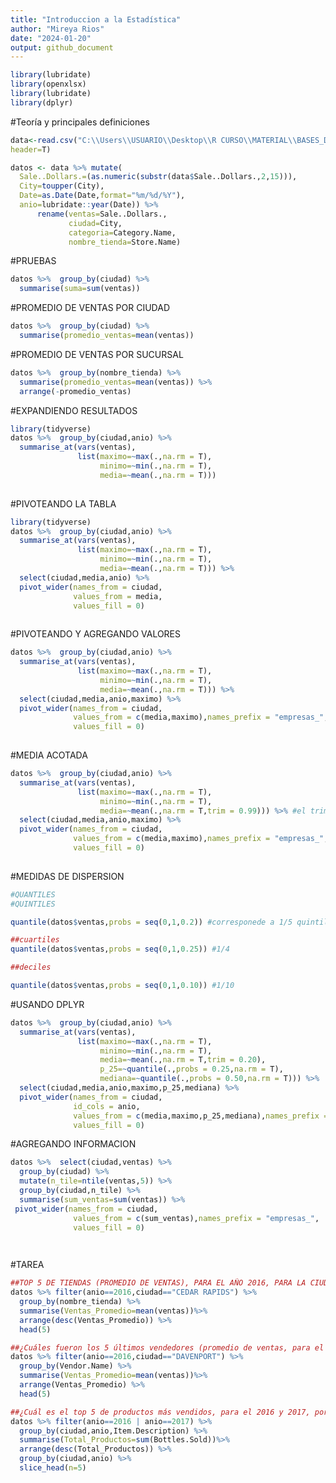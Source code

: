 ---
title: "Introduccion a la Estadística"
author: "Mireya Rios"
date: "2024-01-20"
output: github_document
---
```{r}
library(lubridate)
library(openxlsx)
library(lubridate)
library(dplyr)
```


#Teoría y principales definiciones
```{r}
data<-read.csv("C:\\Users\\USUARIO\\Desktop\\R CURSO\\MATERIAL\\BASES_DATOS_BASES_ZS2ZD2\\Iowa_Liquor_Sales.csv",stringsAsFactors=F,
header=T)

datos <- data %>% mutate(
  Sale..Dollars.=(as.numeric(substr(data$Sale..Dollars.,2,15))),
  City=toupper(City),
  Date=as.Date(Date,format="%m/%d/%Y"),
  anio=lubridate::year(Date)) %>% 
      rename(ventas=Sale..Dollars.,
             ciudad=City,
             categoria=Category.Name,
             nombre_tienda=Store.Name)

```
#PRUEBAS

```{r}
datos %>%  group_by(ciudad) %>% 
  summarise(suma=sum(ventas))

```

#PROMEDIO DE VENTAS POR CIUDAD

```{r}
datos %>%  group_by(ciudad) %>% 
  summarise(promedio_ventas=mean(ventas))
```
#PROMEDIO DE VENTAS POR SUCURSAL

```{r}
datos %>%  group_by(nombre_tienda) %>% 
  summarise(promedio_ventas=mean(ventas)) %>% 
  arrange(-promedio_ventas)
```

#EXPANDIENDO RESULTADOS


```{r}
library(tidyverse)
datos %>%  group_by(ciudad,anio) %>% 
  summarise_at(vars(ventas),
               list(maximo=~max(.,na.rm = T),
                    minimo=~min(.,na.rm = T),
                    media=~mean(.,na.rm = T)))
  

```


#PIVOTEANDO LA TABLA


```{r}
library(tidyverse)
datos %>%  group_by(ciudad,anio) %>% 
  summarise_at(vars(ventas),
               list(maximo=~max(.,na.rm = T),
                    minimo=~min(.,na.rm = T),
                    media=~mean(.,na.rm = T))) %>% 
  select(ciudad,media,anio) %>% 
  pivot_wider(names_from = ciudad,
              values_from = media,
              values_fill = 0)
  
```
#PIVOTEANDO Y AGREGANDO VALORES


```{r}
datos %>%  group_by(ciudad,anio) %>% 
  summarise_at(vars(ventas),
               list(maximo=~max(.,na.rm = T),
                    minimo=~min(.,na.rm = T),
                    media=~mean(.,na.rm = T))) %>% 
  select(ciudad,media,anio,maximo) %>% 
  pivot_wider(names_from = ciudad,
              values_from = c(media,maximo),names_prefix = "empresas_",
              values_fill = 0)
  
```

#MEDIA ACOTADA


```{r}
datos %>%  group_by(ciudad,anio) %>% 
  summarise_at(vars(ventas),
               list(maximo=~max(.,na.rm = T),
                    minimo=~min(.,na.rm = T),
                    media=~mean(.,na.rm = T,trim = 0.99))) %>% #el trim me acota al 0.90
  select(ciudad,media,anio,maximo) %>% 
  pivot_wider(names_from = ciudad,
              values_from = c(media,maximo),names_prefix = "empresas_",
              values_fill = 0)
  
```
#MEDIDAS DE DISPERSION


```{r}
#QUANTILES
#QUINTILES

quantile(datos$ventas,probs = seq(0,1,0.2)) #corresponede a 1/5 quintiles

##cuartiles 
quantile(datos$ventas,probs = seq(0,1,0.25)) #1/4

##deciles

quantile(datos$ventas,probs = seq(0,1,0.10)) #1/10
```
#USANDO DPLYR
```{r}
datos %>%  group_by(ciudad,anio) %>% 
  summarise_at(vars(ventas),
               list(maximo=~max(.,na.rm = T),
                    minimo=~min(.,na.rm = T),
                    media=~mean(.,na.rm = T,trim = 0.20),
                    p_25=~quantile(.,probs = 0.25,na.rm = T),
                    mediana=~quantile(.,probs = 0.50,na.rm = T))) %>% 
  select(ciudad,media,anio,maximo,p_25,mediana) %>% 
  pivot_wider(names_from = ciudad,
              id_cols = anio,
              values_from = c(media,maximo,p_25,mediana),names_prefix = "empresas_",
              values_fill = 0)

```

#AGREGANDO INFORMACION

```{r}
datos %>%  select(ciudad,ventas) %>%
  group_by(ciudad) %>% 
  mutate(n_tile=ntile(ventas,5)) %>% 
  group_by(ciudad,n_tile) %>% 
  summarise(sum_ventas=sum(ventas)) %>% 
 pivot_wider(names_from = ciudad,
              values_from = c(sum_ventas),names_prefix = "empresas_",
              values_fill = 0)

  
```

#TAREA

```{r}
##TOP 5 DE TIENDAS (PROMEDIO DE VENTAS), PARA EL AÑO 2016, PARA LA CIUDAD CEDAR RAPIDS
datos %>% filter(anio==2016,ciudad=="CEDAR RAPIDS") %>% 
  group_by(nombre_tienda) %>% 
  summarise(Ventas_Promedio=mean(ventas))%>% 
  arrange(desc(Ventas_Promedio)) %>% 
  head(5)

```

```{r}
##¿Cuáles fueron los 5 últimos vendedores (promedio de ventas, para el 2016, para DAVENPORT)?
datos %>% filter(anio==2016,ciudad=="DAVENPORT") %>% 
  group_by(Vendor.Name) %>% 
  summarise(Ventas_Promedio=mean(ventas))%>% 
  arrange(Ventas_Promedio) %>% 
  head(5)

```

```{r}
##¿Cuál es el top 5 de productos más vendidos, para el 2016 y 2017, por ciudad? 
datos %>% filter(anio==2016 | anio==2017) %>% 
  group_by(ciudad,anio,Item.Description) %>% 
  summarise(Total_Productos=sum(Bottles.Sold))%>% 
  arrange(desc(Total_Productos)) %>% 
  group_by(ciudad,anio) %>% 
  slice_head(n=5)

```





